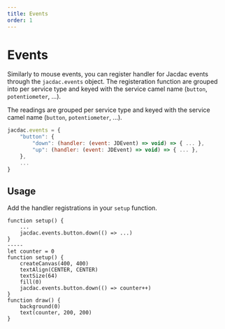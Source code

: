 ```yaml
---
title: Events
order: 1
---
```

# Events

Similarly to mouse events, you can register handler for Jacdac events through the `jacdac.events` object.
The registeration function are grouped into per service type and keyed with the service camel name (`button`, `potentiometer`, ...).

The readings are grouped per service type and keyed with the service camel name (`button`, `potentiometer`, ...).

```javascript
jacdac.events = {
    "button": {
        "down": (handler: (event: JDEvent) => void) => { ... },
        "up": (handler: (event: JDEvent) => void) => { ... },
    },
    ...
}
```

## Usage

Add the handler registrations in your ``setup`` function.

```p5js
function setup() {
    ...
    jacdac.events.button.down(() => ...)
}
-----
let counter = 0
function setup() {
    createCanvas(400, 400)
    textAlign(CENTER, CENTER)
    textSize(64)
    fill(0)
    jacdac.events.button.down(() => counter++)
}
function draw() {
    background(0)
    text(counter, 200, 200)
}
```
